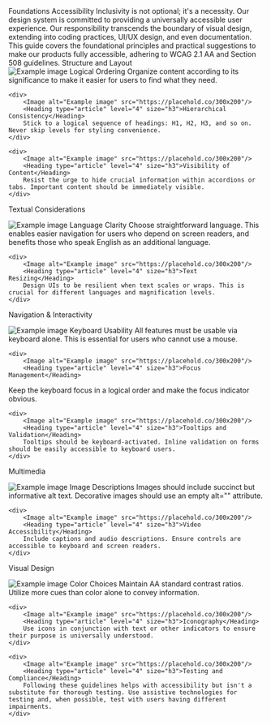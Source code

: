 
<Meta title="Foundations/Accessibility" />

<Unstyled>
<Subheading>Foundations</Subheading>
<Heading type="article" level="1">Accessibility</Heading>
<Lead>Inclusivity is not optional; it's a necessity.</Lead>
Our design system is committed to providing a universally accessible user experience. Our responsibility transcends the boundary of visual design, extending into coding practices, UI/UX design, and even documentation. This guide covers the foundational principles and practical suggestions to make our products fully accessible, adhering to WCAG 2.1 AA and Section 508 guidelines.

<Heading id="structure-and-layout" type="article" level="3" size="h3" size="h2">
  Structure and Layout
</Heading>

<div class="grid grid-cols-3 gap-4 mb-8">
    <div>
        <Image alt="Example image" src="https://placehold.co/300x200"/>
        <Heading type="article" level="4" size="h3">Logical Ordering</Heading>
        Organize content according to its significance to make it easier for users to find what they need.
    </div>

    <div>
        <Image alt="Example image" src="https://placehold.co/300x200"/>
        <Heading type="article" level="4" size="h3">Hierarchical Consistency</Heading>
        Stick to a logical sequence of headings: H1, H2, H3, and so on. Never skip levels for styling convenience.
    </div>

    <div>
        <Image alt="Example image" src="https://placehold.co/300x200"/>
        <Heading type="article" level="4" size="h3">Visibility of Content</Heading>
        Resist the urge to hide crucial information within accordions or tabs. Important content should be immediately visible.
    </div>

</div>

<Heading type="article" level="2">Textual Considerations</Heading>
<div class="grid grid-cols-3 gap-4 mb-8">
    <div>
        <Image alt="Example image" src="https://placehold.co/300x200"/>
        <Heading type="article" level="4" size="h3">Language Clarity</Heading>
        Choose straightforward language. This enables easier navigation for users who depend on screen readers, and benefits those who speak English as an additional language.
    </div>
    
    <div>
        <Image alt="Example image" src="https://placehold.co/300x200"/>
        <Heading type="article" level="4" size="h3">Text Resizing</Heading>
        Design UIs to be resilient when text scales or wraps. This is crucial for different languages and magnification levels.
    </div>

</div>

<Heading type="article" level="2">Navigation & Interactivity</Heading>
<div class="grid grid-cols-3 gap-4 mb-8">
    <div>
        <Image alt="Example image" src="https://placehold.co/300x200"/>
        <Heading type="article" level="4" size="h3">Keyboard Usability</Heading>
        All features must be usable via keyboard alone. This is essential for users who cannot use a mouse.
    </div>
    
    <div>
        <Image alt="Example image" src="https://placehold.co/300x200"/>
        <Heading type="article" level="4" size="h3">Focus Management</Heading>
Keep the keyboard focus in a logical order and make the focus indicator obvious.
    </div>

    <div>
        <Image alt="Example image" src="https://placehold.co/300x200"/>
        <Heading type="article" level="4" size="h3">Tooltips and Validation</Heading>
        Tooltips should be keyboard-activated. Inline validation on forms should be easily accessible to keyboard users.
    </div>

</div>

<Heading type="article" level="2">Multimedia</Heading>
<div class="grid grid-cols-3 gap-4 mb-8">
    <div>
        <Image alt="Example image" src="https://placehold.co/300x200"/>
        <Heading type="article" level="4" size="h3">Image Descriptions</Heading>
        Images should include succinct but informative alt text. Decorative images should use an empty alt="" attribute.
    </div>
    
    <div>
        <Image alt="Example image" src="https://placehold.co/300x200"/>
        <Heading type="article" level="4" size="h3">Video Accessibility</Heading>
        Include captions and audio descriptions. Ensure controls are accessible to keyboard and screen readers.
    </div>

</div>

<Heading type="article" level="2">Visual Design</Heading>
<div class="grid grid-cols-3 gap-4 mb-8">
    <div>
        <Image alt="Example image" src="https://placehold.co/300x200"/>
        <Heading type="article" level="4" size="h3">Color Choices</Heading>
        Maintain AA standard contrast ratios. Utilize more cues than color alone to convey information.
    </div>
    
    <div>
        <Image alt="Example image" src="https://placehold.co/300x200"/>
        <Heading type="article" level="4" size="h3">Iconography</Heading>
        Use icons in conjunction with text or other indicators to ensure their purpose is universally understood.
    </div>

    <div>
        <Image alt="Example image" src="https://placehold.co/300x200"/>
        <Heading type="article" level="4" size="h3">Testing and Compliance</Heading>
        Following these guidelines helps with accessibility but isn't a substitute for thorough testing. Use assistive technologies for testing and, when possible, test with users having different impairments.
    </div>

</div>

</Unstyled>
